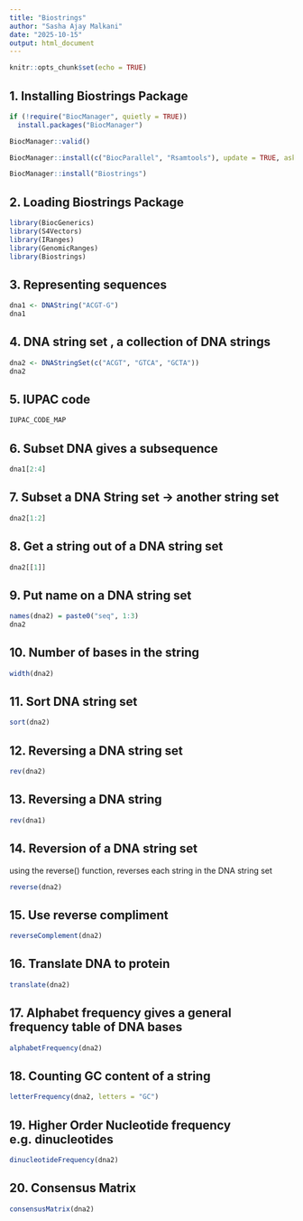 ```yaml
---
title: "Biostrings"
author: "Sasha Ajay Malkani"
date: "2025-10-15"
output: html_document
---
```


```r
knitr::opts_chunk$set(echo = TRUE)
```

## 1. Installing Biostrings Package

```r
if (!require("BiocManager", quietly = TRUE))
  install.packages("BiocManager")

BiocManager::valid()

BiocManager::install(c("BiocParallel", "Rsamtools"), update = TRUE, ask = FALSE, force = TRUE)

BiocManager::install("Biostrings")

```

## 2. Loading Biostrings Package

```r
library(BiocGenerics)
library(S4Vectors)
library(IRanges)
library(GenomicRanges)
library(Biostrings)

```

## 3. Representing sequences

```r
dna1 <- DNAString("ACGT-G")
dna1

```

## 4. DNA string set , a collection of DNA strings

```r
dna2 <- DNAStringSet(c("ACGT", "GTCA", "GCTA"))
dna2

```

## 5. IUPAC code

```r
IUPAC_CODE_MAP

```

## 6. Subset DNA gives a subsequence

```r
dna1[2:4]

```

## 7. Subset a DNA String set -> another string set

```r
dna2[1:2]

```

## 8. Get a string out of a DNA string set

```r
dna2[[1]]

```

## 9. Put name on a DNA string set

```r
names(dna2) = paste0("seq", 1:3)
dna2

```

## 10. Number of bases in the string

```r
width(dna2)

```

## 11. Sort DNA string set

```r
sort(dna2)

```

## 12. Reversing a DNA string set

```r
rev(dna2)

```

## 13. Reversing a DNA string

```r
rev(dna1)

```

## 14. Reversion of a DNA string set 

using the reverse() function, reverses each string in the DNA string set

```r
reverse(dna2)

```

## 15. Use reverse compliment

```r
reverseComplement(dna2)

```

## 16. Translate DNA to protein

```r
translate(dna2)

```

## 17. Alphabet frequency gives a general frequency table of DNA bases

```r
alphabetFrequency(dna2)

```

## 18. Counting GC content of a string

```r
letterFrequency(dna2, letters = "GC")

```

## 19. Higher Order Nucleotide frequency e.g. dinucleotides

```r
dinucleotideFrequency(dna2)

```

## 20. Consensus Matrix

```r
consensusMatrix(dna2)

```

